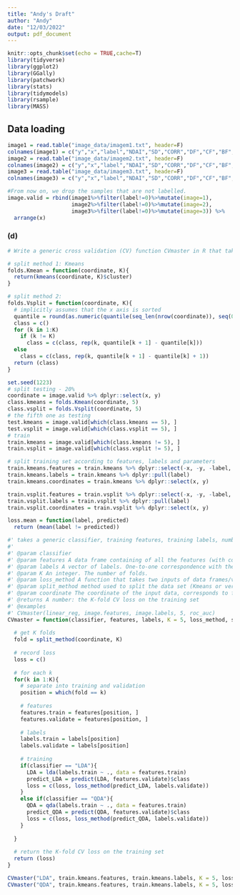 ```yaml
---
title: "Andy's Draft"
author: "Andy"
date: "12/03/2022"
output: pdf_document
---
```


```r
knitr::opts_chunk$set(echo = TRUE,cache=T)
library(tidyverse)
library(ggplot2)
library(GGally)
library(patchwork)
library(stats)
library(tidymodels)
library(rsample)
library(MASS)
```

## Data loading
```r
image1 = read.table("image_data/imagem1.txt", header=F)
colnames(image1) = c("y","x","label","NDAI","SD","CORR","DF","CF","BF","AF","AN")
image2 = read.table("image_data/imagem2.txt", header=F)
colnames(image2) = c("y","x","label","NDAI","SD","CORR","DF","CF","BF","AF","AN")
image3 = read.table("image_data/imagem3.txt", header=F)
colnames(image3) = c("y","x","label","NDAI","SD","CORR","DF","CF","BF","AF","AN")
```

```r
#From now on, we drop the samples that are not labelled.
image.valid = rbind(image1%>%filter(label!=0)%>%mutate(image=1),
                    image2%>%filter(label!=0)%>%mutate(image=2),
                    image3%>%filter(label!=0)%>%mutate(image=3)) %>%
  arrange(x)
```

### (d)

```r
# Write a generic cross validation (CV) function CVmaster in R that takes a generic classifier, training features, training labels, number of folds K and a loss function (at least classification accuracy should be there) as inputs and outputs the K-fold CV loss on the training set. Please remember to put it in your github folder in Section 5.

# split method 1: Kmeans
folds.Kmean = function(coordinate, K){
  return(kmeans(coordinate, K)$cluster)
}

# split method 2: 
folds.Vsplit = function(coordinate, K){
  # implicitly assumes that the x axis is sorted
  quantile = round(as.numeric(quantile(seq_len(nrow(coordinate)), seq(0, 1, 1/K))))
  class = c()
  for (k in 1:K)
    if (k != K)
      class = c(class, rep(k, quantile[k + 1] - quantile[k]))
  else
    class = c(class, rep(k, quantile[k + 1] - quantile[k] + 1))
  return (class)
}
```


```r
set.seed(1223)
# split testing - 20%
coordinate = image.valid %>% dplyr::select(x, y)
class.kmeans = folds.Kmean(coordinate, 5)
class.vsplit = folds.Vsplit(coordinate, 5)
# the fifth one as testing
test.kmeans = image.valid[which(class.kmeans == 5), ]
test.vsplit = image.valid[which(class.vsplit == 5), ]
# train
train.kmeans = image.valid[which(class.kmeans != 5), ]
train.vsplit = image.valid[which(class.vsplit != 5), ]
```

```r
# split training set according to features, labels and parameters
train.kmeans.features = train.kmeans %>% dplyr::select(-x, -y, -label, -image)
train.kmeans.labels = train.kmeans %>% dplyr::pull(label)
train.kmeans.coordinates = train.kmeans %>% dplyr::select(x, y)

train.vsplit.features = train.vsplit %>% dplyr::select(-x, -y, -label, -image)
train.vsplit.labels = train.vsplit %>% dplyr::pull(label)
train.vsplit.coordinates = train.vsplit %>% dplyr::select(x, y)
```

```r
loss.mean = function(label, predicted)
  return (mean(label != predicted))
```

```r
#' takes a generic classifier, training features, training labels, number of folds K and a loss function and output the K-fold CV loss on the training set
#' 
#' @param classifier 
#' @param features A data frame containing of all the features (with column names). 
#' @param labels A vector of labels. One-to-one correspondence with the features
#' @param K An integer. The number of folds.
#' @param loss_method A function that takes two inputs of data frames/vectors (classified labels and predicted labels)
#' @param split_method method used to split the data set (Kmeans or vertical split)
#' @param coordinate The coordinate of the input data, corresponds to features and labels
#' @returns A number: the K-fold CV loss on the training set
#' @examples
#' CVmaster(linear_reg, image.features, image.labels, 5, roc_auc)
CVmaster = function(classifier, features, labels, K = 5, loss_method, split_method, coordinate){
  
  # get K folds
  fold = split_method(coordinate, K)
  
  # record loss
  loss = c()
  
  # for each k
  for(k in 1:K){
    # separate into training and validation
    position = which(fold == k)
    
    # features
    features.train = features[position, ]
    features.validate = features[position, ]
    
    # labels
    labels.train = labels[position]
    labels.validate = labels[position]
    
    # training
    if(classifier == "LDA"){
      LDA = lda(labels.train ~ ., data = features.train)
      predict_LDA = predict(LDA, features.validate)$class
      loss = c(loss, loss_method(predict_LDA, labels.validate))
    }
    else if(classifier == "QDA"){
      QDA = qda(labels.train ~ ., data = features.train)
      predict_QDA = predict(QDA, features.validate)$class
      loss = c(loss, loss_method(predict_QDA, labels.validate))
    }
    
  }
  
  # return the K-fold CV loss on the training set
  return (loss)
}
```

```r
CVmaster("LDA", train.kmeans.features, train.kmeans.labels, K = 5, loss.mean, folds.Kmean, train.kmeans.coordinates)
CVmaster("QDA", train.kmeans.features, train.kmeans.labels, K = 5, loss.mean, folds.Kmean, train.kmeans.coordinates)
```


<!-- Rubbish attempts for tidymodel - decide not to use -->
<!-- ```{r} -->
<!-- temp = image1.valid %>% -->
<!--   filter(x < quantile(image1.valid$x, 0.01)) -->
<!-- temp2 = image1.valid %>% -->
<!--   filter(x < quantile(image1.valid$x, 0.02)) %>% -->
<!--   filter(x > quantile(image1.valid$x, 0.01)) -->
<!-- ``` -->

<!-- ```{r} -->
<!-- ind = list(analysis = seq(nrow(temp)), assessment = nrow(temp) + seq(nrow(temp2))) -->
<!-- b = make_splits(ind, rbind(temp, temp2)) -->
<!-- ``` -->

<!-- ```{r} -->
<!-- new_rset(b, id = as_tibble(data.frame(id = c("Fold1", "Fold2")))) -->
<!-- ``` -->

















